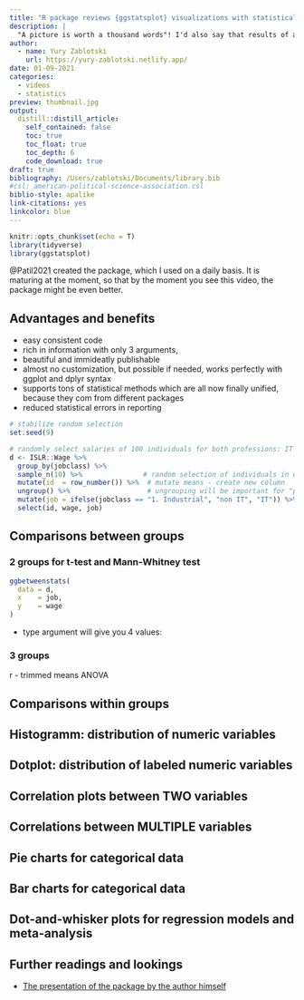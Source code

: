 ```yaml
---
title: "R package reviews {ggstatsplot} visualizations with statistical details (in progress)"
description: |
  "A picture is worth a thousand words"! I'd also say that results of a statistical test are worth a hundrends words. The marriage betwenn them is worth 10.000 words. And that's exactly what ggstatsplot does - creating informative beautiful plots with details from statistical tests, which tells you the story obout your data.
author:
  - name: Yury Zablotski
    url: https://yury-zablotski.netlify.app/
date: 01-09-2021
categories:
  - videos
  - statistics
preview: thumbnail.jpg
output:
  distill::distill_article:
    self_contained: false
    toc: true
    toc_float: true
    toc_depth: 6
    code_download: true
draft: true
bibliography: /Users/zablotski/Documents/library.bib
#csl: american-political-science-association.csl
biblio-style: apalike
link-citations: yes
linkcolor: blue
---
```



```r
knitr::opts_chunk$set(echo = T)
library(tidyverse)
library(ggstatsplot)
```


@Patil2021 created the package, which I used on a daily basis. It is maturing at the moment, so that by the moment you see this video, the package might be even better. 

## Advantages and benefits

- easy consistent code
- rich in information with only 3 arguments,
- beautiful and immideatly publishable
- almost no customization, but possible if needed, works perfectly with ggplot and dplyr syntax
- supports tons of statistical methods which are all now finally unified, because they com from different packages
- reduced statistical errors in reporting


```r
# stabilize random selection
set.seed(9)

# randomly select salaries of 100 individuals for both professions: IT and non_IT
d <- ISLR::Wage %>% 
  group_by(jobclass) %>%            
  sample_n(10) %>%               # random selection of individuals in each group
  mutate(id  = row_number()) %>%  # mutate means - create new column
  ungroup() %>%                   # ungrouping will be important for "pivot_wider"
  mutate(job = ifelse(jobclass == "1. Industrial", "non IT", "IT")) %>% 
  select(id, wage, job) 
```


## Comparisons between groups

### 2 groups for t-test and Mann-Whitney test

```r
ggbetweenstats(
  data = d,
  x    = job,
  y    = wage
)
```

- type argument will give you 4 values: 

### 3 groups 

r - trimmed means ANOVA

## Comparisons within groups

## Histogramm: distribution of numeric variables

## Dotplot: distribution of labeled numeric variables

## Correlation plots between TWO variables

## Correlations between MULTIPLE variables

## Pie charts for categorical data

## Bar charts for categorical data

## Dot-and-whisker plots for regression models and meta-analysis









## Further readings and lookings

- [The presentation of the package by the author himself](https://www.youtube.com/watch?v=_wCo7rnt6NA&ab_channel=UseROslo)